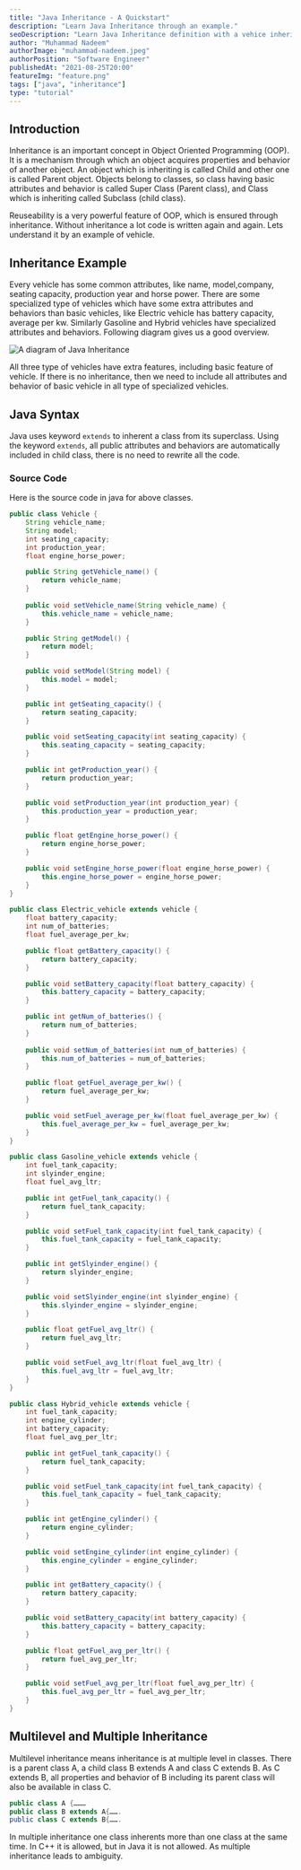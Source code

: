 ```yaml
---
title: "Java Inheritance - A Quickstart"
description: "Learn Java Inheritance through an example."
seoDescription: "Learn Java Inheritance definition with a vehice inheritance example and code snippets."
author: "Muhammad Nadeem"
authorImage: "muhammad-nadeem.jpeg"
authorPosition: "Software Engineer"
publishedAt: "2021-08-25T20:00"
featureImg: "feature.png"
tags: ["java", "inheritance"]
type: "tutorial"
---
```


## Introduction

Inheritance is an important concept in Object Oriented Programming (OOP). It is a mechanism through
which an object acquires properties and behavior of another object. An object which is inheriting is
called Child and other one is called Parent object. Objects belong to classes, so class having basic
attributes and behavior is called Super Class (Parent class), and Class which is inheriting called
Subclass (child class).

Reuseability is a very powerful feature of OOP, which is ensured through inheritance. Without inheritance a lot code is written again and again. Lets understand it by an example of vehicle.

## Inheritance Example

Every vehicle has some common attributes, like name, model,company, seating capacity, production
year and horse power. There are some specialized type of vehicles which have some extra attributes and
behaviors than basic vehicles, like Electric vehicle has battery capacity, average per kw. Similarly
Gasoline and Hybrid vehicles have specialized attributes and behaviors. Following diagram gives us a
good overview.

![A diagram of Java Inheritance](/content/articles/java-inheritance-tutorial/diagram.png)

All three type of vehicles have extra features, including basic feature of vehicle. If there is no
inheritance, then we need to include all attributes and behavior of basic vehicle in all type of
specialized vehicles.

## Java Syntax

Java uses keyword `extends` to inherent a class from its superclass. Using the keyword `extends`, all
public attributes and behaviors are automatically included in child class, there is no need to rewrite all
the code.

### Source Code

Here is the source code in java for above classes.

```java:Vehicle.java
public class Vehicle {
    String vehicle_name;
    String model;
    int seating_capacity;
    int production_year;
    float engine_horse_power;

    public String getVehicle_name() {
        return vehicle_name;
    }
    
    public void setVehicle_name(String vehicle_name) {
        this.vehicle_name = vehicle_name;
    }

    public String getModel() {
        return model;
    }

    public void setModel(String model) {
        this.model = model;
    }

    public int getSeating_capacity() {
        return seating_capacity;
    }

    public void setSeating_capacity(int seating_capacity) {
        this.seating_capacity = seating_capacity;
    }

    public int getProduction_year() {
        return production_year;
    }

    public void setProduction_year(int production_year) {
        this.production_year = production_year;
    }

    public float getEngine_horse_power() {
        return engine_horse_power;
    }

    public void setEngine_horse_power(float engine_horse_power) {
        this.engine_horse_power = engine_horse_power;
    }
}
```

```java:Electric_vehicle.java
public class Electric_vehicle extends vehicle {
    float battery_capacity;
    int num_of_batteries;
    float fuel_average_per_kw;

    public float getBattery_capacity() {
        return battery_capacity;
    }

    public void setBattery_capacity(float battery_capacity) {
        this.battery_capacity = battery_capacity;
    }

    public int getNum_of_batteries() {
        return num_of_batteries;
    }
    
    public void setNum_of_batteries(int num_of_batteries) {
        this.num_of_batteries = num_of_batteries;
    }

    public float getFuel_average_per_kw() {
        return fuel_average_per_kw;
    }

    public void setFuel_average_per_kw(float fuel_average_per_kw) {
        this.fuel_average_per_kw = fuel_average_per_kw;
    }
}
```

```java:Gasoline_vehicle.java
public class Gasoline_vehicle extends vehicle {
    int fuel_tank_capacity;
    int slyinder_engine;
    float fuel_avg_ltr;

    public int getFuel_tank_capacity() {
        return fuel_tank_capacity;
    }

    public void setFuel_tank_capacity(int fuel_tank_capacity) {
        this.fuel_tank_capacity = fuel_tank_capacity;
    }

    public int getSlyinder_engine() {
        return slyinder_engine;
    }

    public void setSlyinder_engine(int slyinder_engine) {
        this.slyinder_engine = slyinder_engine;
    }

    public float getFuel_avg_ltr() {
        return fuel_avg_ltr;
    }

    public void setFuel_avg_ltr(float fuel_avg_ltr) {
        this.fuel_avg_ltr = fuel_avg_ltr;
    }
}
```

```java:Hybrid_vehicle.java
public class Hybrid_vehicle extends vehicle {
    int fuel_tank_capacity;
    int engine_cylinder;
    int battery_capacity;
    float fuel_avg_per_ltr;

    public int getFuel_tank_capacity() {
        return fuel_tank_capacity;
    }

    public void setFuel_tank_capacity(int fuel_tank_capacity) {
        this.fuel_tank_capacity = fuel_tank_capacity;
    }

    public int getEngine_cylinder() {
        return engine_cylinder;
    }

    public void setEngine_cylinder(int engine_cylinder) {
        this.engine_cylinder = engine_cylinder;
    }

    public int getBattery_capacity() {
        return battery_capacity;
    }

    public void setBattery_capacity(int battery_capacity) {
        this.battery_capacity = battery_capacity;
    }

    public float getFuel_avg_per_ltr() {
        return fuel_avg_per_ltr;
    }

    public void setFuel_avg_per_ltr(float fuel_avg_per_ltr) {
        this.fuel_avg_per_ltr = fuel_avg_per_ltr;
    }
}
```

## Multilevel and Multiple Inheritance

Multilevel inheritance means inheritance is at multiple level in classes. There is a parent class A, a child
class B extends A and class C extends B. As C extends B, all properties and behavior of B including its
parent class will also be available in class C.

```java
public class A {………
public class B extends A{…….
public class C extends B{…….
```

In multiple inheritance one class inherents more than one class at the same time. In C++ it is allowed,
but in Java it is not allowed. As multiple inheritance leads to ambiguity.
